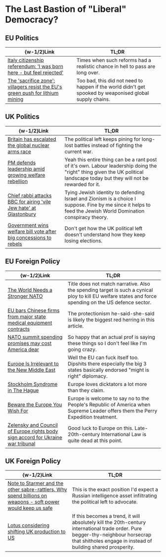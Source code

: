 #   The Last Bastion of "Liberal" Democracy?

##  EU Politics

|  \{w-1/2\}Link  |  TL;DR  |
|  ----  |  ----  |
|  [Italy citizenship referendum: 'I was born here - but feel rejected'](https://www.bbc.com/news/articles/c780yk3z2lyo)  |  Times when such reforms had a realistic chance in hell to pass are long over.  |
|  [The 'sacrifice zone': villagers resist the EU's green push for lithium mining](https://www.theguardian.com/environment/2025/jun/21/lithium-mining-sacrifice-zone-portuguese-villagers-eu-energy-transition)  |  Too bad, this did not need to happen if the world didn't get spooked by weaponised global supply chains.  |

##  UK Politics

|  \{w-1/2\}Link  |  TL;DR  |
|  ----  |  ----  |
|  [Britain has escalated the global nuclear arms race](https://www.theguardian.com/commentisfree/2025/jun/08/uk-strategic-defence-review-nuclear-arms-race-armageddon)  |  The political left keeps pining for long-lost battles instead of fighting the current war.  |
|  [PM defends leadership amid growing welfare rebellion](https://www.bbc.com/news/articles/cr792ej27y3o)  |  Yeah this entire thing can be a rant post of it's own. Labour leadership doing the "right" thing given the UK political landscape today but they will not be rewarded for it.  |
|  [Chief rabbi attacks BBC for airing 'vile Jew hate' at Glastonbury](https://www.bbc.com/news/articles/c70rrld1nlpo)  |  Tying Jewish identity to defending Israel and Zionism is a choice I suppose. Fine by me since it helps to feed the Jewish World Domination conspiracy theory.  |
|  [Government wins welfare bill vote after big concessions to rebels](https://www.bbc.com/news/articles/cly8877x3z2o)  |  Don't get how the UK political left doesn't understand how they keep losing elections.  |

##  EU Foreign Policy

|  \{w-1/2\}Link  |  TL;DR  |
|  ----  |  ----  |
|  [The World Needs a Stronger NATO](https://www.foreignaffairs.com/united-states/world-needs-stronger-nato)  |  Title does not match narrative. Also the spending target is such a cynical ploy to kill EU welfare states and force spending on the US defence sector.  |
|  [EU bars Chinese firms from major state medical equipment contracts](https://www.channelnewsasia.com/world/eu-bars-china-firms-major-state-medical-equipment-contracts-5193851)  |  The protectionism he-said-she-said is likely the biggest red herring in this article.  |
|  [NATO summit spending promises may cost America dear](https://www.chathamhouse.org/publications/the-world-today/2025-06/nato-summit-spending-promises-may-cost-america-dear)  |  So happy that an actual prof is saying these things so I don't feel like I'm going crazy.  |
|  [Europe Is Irrelevant to the New Middle East](https://foreignpolicy.com/2025/06/25/europe-irrelevant-middle-east-trump-iran-israel-war)  |  Well the EU can fuck itself too. Dipshits there especially the big 3 states basically endorsed "might is right" diplomacy.  |
|  [Stockholm Syndrome in The Hague](https://foreignpolicy.com/2025/06/25/nato-summit-the-hague-europe-us-trump)  |  Europe loves dicktators a lot more than they claim.  |
|  [Beware the Europe You Wish For](https://www.foreignaffairs.com/europe/beware-europe-you-wish-wallander)  |  Europe is welcome to say no to the People's Republic of America when Supreme Leader offers them the Perry Expedition treatment.  |
|  [Zelensky and Council of Europe rights body sign accord for Ukraine war tribunal](https://www.france24.com/en/europe/20250625-zelensky-council-of-europe-rights-body-sign-accord-ukraine-war-tribunal-russia)  |  Good luck to Europe on this. Late-20th-century International Law is quite dead at this point.  |

##  UK Foreign Policy

|  \{w-1/2\}Link  |  TL;DR  |
|  ----  |  ----  |
|  [Note to Starmer and the other sabre-rattlers. Why spend billions on weapons - soft power would keep us safe](https://www.theguardian.com/commentisfree/2025/jun/26/starmer-billions-weapons-soft-power-keep-united-kingdom-safe)  |  This is the exact position I'd expect a Russian intelligence asset infiltrating the political left to advocate.  |
|  [Lotus considering shifting UK production to US](https://www.bbc.com/news/articles/cdr3gn3lv8zo)  |  If this becomes a trend, it will absolutely kill the 20th-century international trade order. Pure begger-thy-neighbour horsecrap that shitholes engage in instead of building shared prosperity.  |
